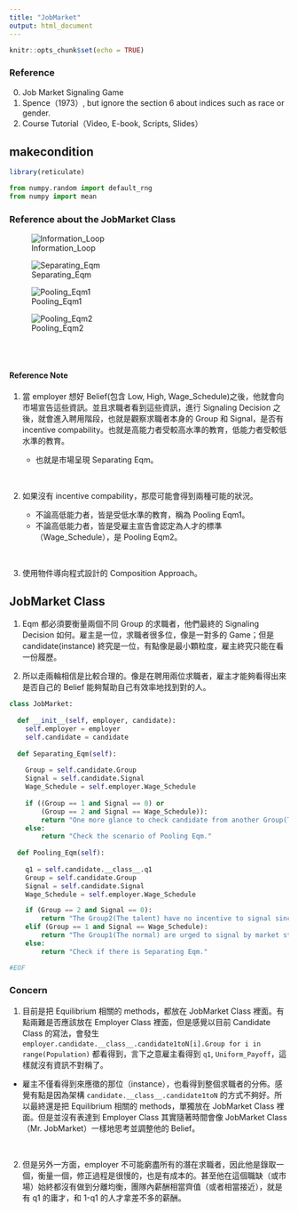 ```yaml
---
title: "JobMarket"
output: html_document
---
```


```r
knitr::opts_chunk$set(echo = TRUE)
```

### Reference

0. Job Market Signaling Game
1. Spence（1973）, but ignore the section 6 about indices such as race or gender.
2. Course Tutorial（Video, E-book, Scripts, Slides）

## makecondition

```r
library(reticulate)
```

```python
from numpy.random import default_rng
from numpy import mean
```

### Reference about the JobMarket Class

![Information_Loop](./Figures/Figure1.png)

![Separating_Eqm](./Figures/Separating_Eqm.png)

![Pooling_Eqm1](./Figures/Pooling_Eqm1.png)

![Pooling_Eqm2](./Figures/Pooling_Eqm2.png)




<br>
<br>

#### Reference Note

1. 當 employer 想好 Belief(包含 Low, High, Wage_Schedule)之後，他就會向市場宣告這些資訊。並且求職者看到這些資訊，進行 Signaling Decision 之後，就會進入聘用階段，也就是觀察求職者本身的 Group 和 Signal，是否有 incentive compability。也就是高能力者受較高水準的教育，低能力者受較低水準的教育。

   - 也就是市場呈現 Separating Eqm。

<br>

2. 如果沒有  incentive compability，那麼可能會得到兩種可能的狀況。

   - 不論高低能力者，皆是受低水準的教育，稱為 Pooling Eqm1。
   - 不論高低能力者，皆是受雇主宣告會認定為人才的標準（Wage_Schedule），是 Pooling Eqm2。

<br>

3. 使用物件導向程式設計的 Composition Approach。

## JobMarket Class

1. Eqm 都必須要衡量兩個不同 Group 的求職者，他們最終的 Signaling Decision 如何。雇主是一位，求職者很多位，像是一對多的 Game；但是 candidate(instance) 終究是一位，有點像是最小顆粒度，雇主終究只能在看一份履歷。

2. 所以走兩輪相信是比較合理的。像是在聘用兩位求職者，雇主才能夠看得出來是否自己的 Belief 能夠幫助自己有效率地找到對的人。

```python
class JobMarket:
  
  def __init__(self, employer, candidate):
    self.employer = employer
    self.candidate = candidate
  
  def Separating_Eqm(self):
    
    Group = self.candidate.Group
    Signal = self.candidate.Signal
    Wage_Schedule = self.employer.Wage_Schedule
    
    if ((Group == 1 and Signal == 0) or
        (Group == 2 and Signal == Wage_Schedule)):
        return "One more glance to check candidate from another Group(Type), therefore, the Separating Eqm will be more convincing."
    else:
        return "Check the scenario of Pooling Eqm."
      
  def Pooling_Eqm(self):
    
    q1 = self.candidate.__class__.q1
    Group = self.candidate.Group
    Signal = self.candidate.Signal
    Wage_Schedule = self.employer.Wage_Schedule

    if (Group == 2 and Signal == 0):
        return "The Group2(The talent) have no incentive to signal since q1*2 < Wage_Schedule: " + str(q1) + " * 2" + " < " + str(Wage_Schedule)
    elif (Group == 1 and Signal == Wage_Schedule):
        return "The Group1(The normal) are urged to signal by market structure since Wage_Schedule < 1-q1: " + str(Wage_Schedule) + " < " + "1-" + str(q1)
    else: 
        return "Check if there is Separating Eqm."

#EOF
```

### Concern

1. 目前是把 Equilibrium 相關的 methods，都放在 JobMarket Class 裡面。有點兩難是否應該放在 Employer Class 裡面，但是感覺以目前 Candidate Class 的寫法，會發生 `employer.candidate.__class__.candidate1toN[i].Group for i in range(Population)` 都看得到，言下之意雇主看得到 `q1`, `Uniform_Payoff`，這樣就沒有資訊不對稱了。

  - 雇主不僅看得到來應徵的那位（instance），也看得到整個求職者的分佈。感覺有點是因為架構 `candidate.__class__.candidate1toN` 的方式不夠好。所以最終還是把 Equilibrium 相關的 methods，單獨放在 JobMarket Class 裡面。但是並沒有表達到 Employer Class 其實隨著時間會像 JobMarket Class（Mr. JobMarket）一樣地思考並調整他的 Belief。

<br>

2. 但是另外一方面，employer 不可能窮盡所有的潛在求職者，因此他是錄取一個，衡量一個，修正過程是很慢的，也是有成本的。甚至他在這個職缺（或市場）始終都沒有做到分離均衡，團隊內薪酬相當齊值（或者相當接近），就是有 q1 的庸才，和 1-q1 的人才拿差不多的薪酬。

